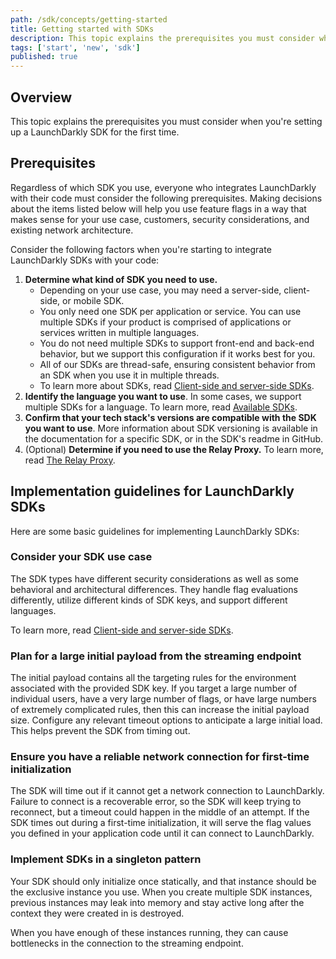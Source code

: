 ```yaml
---
path: /sdk/concepts/getting-started
title: Getting started with SDKs
description: This topic explains the prerequisites you must consider when you're setting up a LaunchDarkly SDK for the first time.
tags: ['start', 'new', 'sdk']
published: true
---
```


## Overview

This topic explains the prerequisites you must consider when you're setting up a LaunchDarkly SDK for the first time.

## Prerequisites

Regardless of which SDK you use, everyone who integrates LaunchDarkly with their code must consider the following prerequisites. Making decisions about the items listed below will help you use feature flags in a way that makes sense for your use case, customers, security considerations, and existing network architecture.

Consider the following factors when you're starting to integrate LaunchDarkly SDKs with your code:

1. **Determine what kind of SDK you need to use.**
   - Depending on your use case, you may need a server-side, client-side, or mobile SDK.
   - You only need one SDK per application or service. You can use multiple SDKs if your product is comprised of applications or services written in multiple languages.
   - You do not need multiple SDKs to support front-end and back-end behavior, but we support this configuration if it works best for you.
   - All of our SDKs are thread-safe, ensuring consistent behavior from an SDK when you use it in multiple threads.
   - To learn more about SDKs, read [Client-side and server-side SDKs](/sdk/concepts/client-side-server-side).
2. **Identify the language you want to use**. In some cases, we support multiple SDKs for a language. To learn more, read [Available SDKs](/sdk#available-sdks).
3. **Confirm that your tech stack's versions are compatible with the SDK you want to use**. More information about SDK versioning is available in the documentation for a specific SDK, or in the SDK's readme in GitHub.
4. (Optional) **Determine if you need to use the Relay Proxy.**
   To learn more, read [The Relay Proxy](/home/relay-proxy).

## Implementation guidelines for LaunchDarkly SDKs

Here are some basic guidelines for implementing LaunchDarkly SDKs:

### Consider your SDK use case

The SDK types have different security considerations as well as some behavioral and architectural differences. They handle flag evaluations differently, utilize different kinds of SDK keys, and support different languages.

To learn more, read [Client-side and server-side SDKs](/sdk/concepts/client-side-server-side).

### Plan for a large initial payload from the streaming endpoint

The initial payload contains all the targeting rules for the environment associated with the provided SDK key. If you target a large number of individual users, have a very large number of flags, or have large numbers of extremely complicated rules, then this can increase the initial payload size. Configure any relevant timeout options to anticipate a large initial load. This helps prevent the SDK from timing out.

### Ensure you have a reliable network connection for first-time initialization

The SDK will time out if it cannot get a network connection to LaunchDarkly. Failure to connect is a recoverable error, so the SDK will keep trying to reconnect, but a timeout could happen in the middle of an attempt. If the SDK times out during a first-time initialization, it will serve the flag values you defined in your application code until it can connect to LaunchDarkly.

### Implement SDKs in a singleton pattern

Your SDK should only initialize once statically, and that instance should be the exclusive instance you use. When you create multiple SDK instances, previous instances may leak into memory and stay active long after the context they were created in is destroyed.

When you have enough of these instances running, they can cause bottlenecks in the connection to the streaming endpoint.
